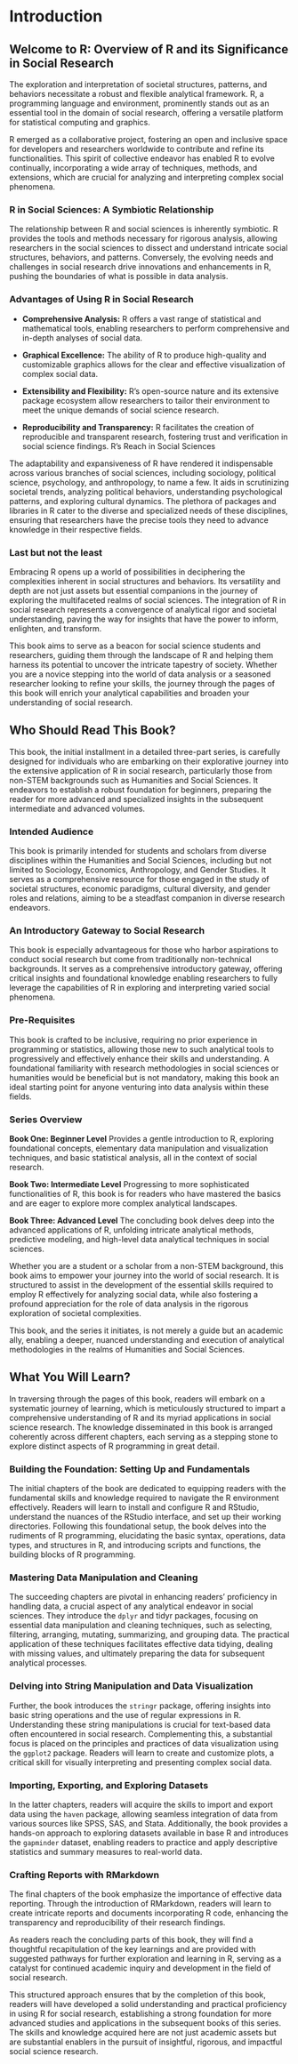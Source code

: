 # Introduction

## Welcome to R: Overview of R and its Significance in Social Research

The exploration and interpretation of societal structures, patterns, and behaviors necessitate a robust and flexible analytical framework. R, a programming language and environment, prominently stands out as an essential tool in the domain of social research, offering a versatile platform for statistical computing and graphics.

R emerged as a collaborative project, fostering an open and inclusive space for developers and researchers worldwide to contribute and refine its functionalities. This spirit of collective endeavor has enabled R to evolve continually, incorporating a wide array of techniques, methods, and extensions, which are crucial for analyzing and interpreting complex social phenomena.

### R in Social Sciences: A Symbiotic Relationship

The relationship between R and social sciences is inherently symbiotic. R provides the tools and methods necessary for rigorous analysis, allowing researchers in the social sciences to dissect and understand intricate social structures, behaviors, and patterns. Conversely, the evolving needs and challenges in social research drive innovations and enhancements in R, pushing the boundaries of what is possible in data analysis.

### Advantages of Using R in Social Research
* **Comprehensive Analysis:** R offers a vast range of statistical and mathematical tools, enabling researchers to perform comprehensive and in-depth analyses of social data.

* **Graphical Excellence:** The ability of R to produce high-quality and customizable graphics allows for the clear and effective visualization of complex social data.

* **Extensibility and Flexibility:** R's open-source nature and its extensive package ecosystem allow researchers to tailor their environment to meet the unique demands of social science research.

* **Reproducibility and Transparency:** R facilitates the creation of reproducible and transparent research, fostering trust and verification in social science findings.
R’s Reach in Social Sciences

The adaptability and expansiveness of R have rendered it indispensable across various branches of social sciences, including sociology, political science, psychology, and anthropology, to name a few. It aids in scrutinizing societal trends, analyzing political behaviors, understanding psychological patterns, and exploring cultural dynamics. The plethora of packages and libraries in R cater to the diverse and specialized needs of these disciplines, ensuring that researchers have the precise tools they need to advance knowledge in their respective fields.

### Last but not the least

Embracing R opens up a world of possibilities in deciphering the complexities inherent in social structures and behaviors. Its versatility and depth are not just assets but essential companions in the journey of exploring the multifaceted realms of social sciences. The integration of R in social research represents a convergence of analytical rigor and societal understanding, paving the way for insights that have the power to inform, enlighten, and transform.

This book aims to serve as a beacon for social science students and researchers, guiding them through the landscape of R and helping them harness its potential to uncover the intricate tapestry of society. Whether you are a novice stepping into the world of data analysis or a seasoned researcher looking to refine your skills, the journey through the pages of this book will enrich your analytical capabilities and broaden your understanding of social research.




## Who Should Read This Book?

This book, the initial installment in a detailed three-part series, is carefully designed for individuals who are embarking on their explorative journey into the extensive application of R in social research, particularly those from non-STEM backgrounds such as Humanities and Social Sciences. It endeavors to establish a robust foundation for beginners, preparing the reader for more advanced and specialized insights in the subsequent intermediate and advanced volumes.

### Intended Audience
This book is primarily intended for students and scholars from diverse disciplines within the Humanities and Social Sciences, including but not limited to Sociology, Economics, Anthropology, and Gender Studies. It serves as a comprehensive resource for those engaged in the study of societal structures, economic paradigms, cultural diversity, and gender roles and relations, aiming to be a steadfast companion in diverse research endeavors.

### An Introductory Gateway to Social Research

This book is especially advantageous for those who harbor aspirations to conduct social research but come from traditionally non-technical backgrounds. It serves as a comprehensive introductory gateway, offering critical insights and foundational knowledge enabling researchers to fully leverage the capabilities of R in exploring and interpreting varied social phenomena.

### Pre-Requisites
This book is crafted to be inclusive, requiring no prior experience in programming or statistics, allowing those new to such analytical tools to progressively and effectively enhance their skills and understanding. A foundational familiarity with research methodologies in social sciences or humanities would be beneficial but is not mandatory, making this book an ideal starting point for anyone venturing into data analysis within these fields.

### Series Overview
**Book One: Beginner Level**
Provides a gentle introduction to R, exploring foundational concepts, elementary data manipulation and visualization techniques, and basic statistical analysis, all in the context of social research.

**Book Two: Intermediate Level**
Progressing to more sophisticated functionalities of R, this book is for readers who have mastered the basics and are eager to explore more complex analytical landscapes.

**Book Three: Advanced Level**
The concluding book delves deep into the advanced applications of R, unfolding intricate analytical methods, predictive modeling, and high-level data analytical techniques in social sciences.

Whether you are a student or a scholar from a non-STEM background, this book aims to empower your journey into the world of social research. It is structured to assist in the development of the essential skills required to employ R effectively for analyzing social data, while also fostering a profound appreciation for the role of data analysis in the rigorous exploration of societal complexities.

This book, and the series it initiates, is not merely a guide but an academic ally, enabling a deeper, nuanced understanding and execution of analytical methodologies in the realms of Humanities and Social Sciences.


## What You Will Learn?

In traversing through the pages of this book, readers will embark on a systematic journey of learning, which is meticulously structured to impart a comprehensive understanding of R and its myriad applications in social science research. The knowledge disseminated in this book is arranged coherently across different chapters, each serving as a stepping stone to explore distinct aspects of R programming in great detail.

### Building the Foundation: Setting Up and Fundamentals

The initial chapters of the book are dedicated to equipping readers with the fundamental skills and knowledge required to navigate the R environment effectively. Readers will learn to install and configure R and RStudio, understand the nuances of the RStudio interface, and set up their working directories. Following this foundational setup, the book delves into the rudiments of R programming, elucidating the basic syntax, operations, data types, and structures in R, and introducing scripts and functions, the building blocks of R programming.

### Mastering Data Manipulation and Cleaning

The succeeding chapters are pivotal in enhancing readers’ proficiency in handling data, a crucial aspect of any analytical endeavor in social sciences. They introduce the `dplyr` and tidyr packages, focusing on essential data manipulation and cleaning techniques, such as selecting, filtering, arranging, mutating, summarizing, and grouping data. The practical application of these techniques facilitates effective data tidying, dealing with missing values, and ultimately preparing the data for subsequent analytical processes.

### Delving into String Manipulation and Data Visualization

Further, the book introduces the `stringr` package, offering insights into basic string operations and the use of regular expressions in R. Understanding these string manipulations is crucial for text-based data often encountered in social research. Complementing this, a substantial focus is placed on the principles and practices of data visualization using the `ggplot2` package. Readers will learn to create and customize plots, a critical skill for visually interpreting and presenting complex social data.

### Importing, Exporting, and Exploring Datasets

In the latter chapters, readers will acquire the skills to import and export data using the `haven` package, allowing seamless integration of data from various sources like SPSS, SAS, and Stata. Additionally, the book provides a hands-on approach to exploring datasets available in base R and introduces the `gapminder` dataset, enabling readers to practice and apply descriptive statistics and summary measures to real-world data.

### Crafting Reports with RMarkdown
The final chapters of the book emphasize the importance of effective data reporting. Through the introduction of RMarkdown, readers will learn to create intricate reports and documents incorporating R code, enhancing the transparency and reproducibility of their research findings.

As readers reach the concluding parts of this book, they will find a thoughtful recapitulation of the key learnings and are provided with suggested pathways for further exploration and learning in R, serving as a catalyst for continued academic inquiry and development in the field of social research.

This structured approach ensures that by the completion of this book, readers will have developed a solid understanding and practical proficiency in using R for social research, establishing a strong foundation for more advanced studies and applications in the subsequent books of this series. The skills and knowledge acquired here are not just academic assets but are substantial enablers in the pursuit of insightful, rigorous, and impactful social science research.
